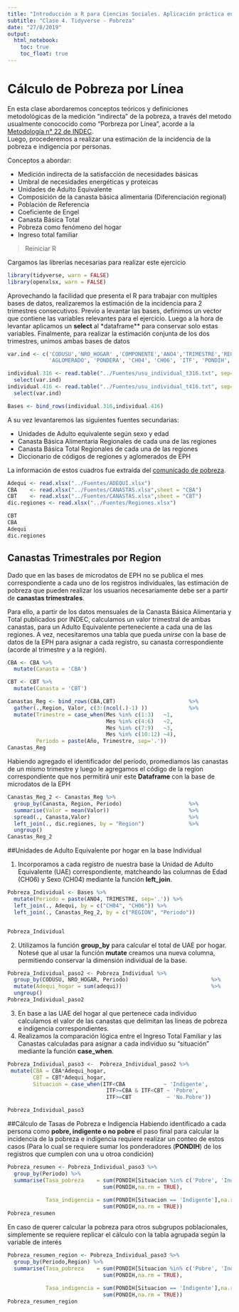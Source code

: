 ```yaml
---
title: "Introducción a R para Ciencias Sociales. Aplicación práctica en la EPH"
subtitle: "Clase 4. Tidyverse - Pobreza"
date: "27/8/2019"
output:
  html_notebook: 
    toc: true
    toc_float: true 
---
```


# Cálculo de Pobreza por Línea

En esta clase abordaremos conceptos teóricos y definiciones metodológicas de la medición "indirecta" de la pobreza, a través del metodo usualmente conococido como "Porbreza por Línea", acorde a la [Metodología n° 22 de INDEC](https://www.indec.gob.ar/ftp/cuadros/sociedad/EPH_metodologia_22_pobreza.pdf).  
Luego, procederemos a realizar una estimación de la incidencia de la pobreza e indigencia por personas.

Conceptos a abordar:  
  
  - Medición indirecta de la satisfacción de necesidades básicas
  - Umbral de necesidades energéticas y proteicas
  - Unidades de Adulto Equivalente
  - Composición de la canasta básica alimentaria (Diferenciación regional)
  - Población de Referencia
  - Coeficiente de Engel
  - Canasta Básica Total
  - Pobreza como fenómeno del hogar
  - Ingreso total familiar
  

> Reiniciar R


Cargamos las librerías necesarias para realizar este ejercicio
```r
library(tidyverse, warn = FALSE)
library(openxlsx, warn = FALSE)
```

Aprovechando la facilidad que presenta el R para trabajar con multiples bases de datos, realizaremos la estimación de la incidencia para 2 trimestres consecutivos. Previo a levantar las bases, definimos un vector que contiene las variables relevantes para el ejercicio. Luego a la hora de levantar aplicamos un **select** al *dataframe** para conservar solo estas variables. Finalmente, para realizar la estimación conjunta de los dos trimestres, unimos ambas bases de datos

```r
var.ind <- c('CODUSU','NRO_HOGAR' ,'COMPONENTE','ANO4','TRIMESTRE','REGION',
             'AGLOMERADO', 'PONDERA', 'CH04', 'CH06', 'ITF', 'PONDIH','P21')

individual.316 <- read.table("../Fuentes/usu_individual_t316.txt", sep=";", dec=",", header = TRUE, fill = TRUE) %>% 
  select(var.ind)
individual.416 <- read.table("../Fuentes/usu_individual_t416.txt", sep=";", dec=",", header = TRUE, fill = TRUE) %>% 
  select(var.ind)

Bases <- bind_rows(individual.316,individual.416)

```


A su vez levantaremos las siguientes fuentes secundarias:         

 -  Unidades de Adulto equivalente según sexo y edad 
 -  Canasta Básica Alimentaria Regionales de cada una de las regiones 
 -  Canasta Básica Total Regionales de cada una de las regiones 
 -  Diccionario de códigos de regiones y aglomerados de EPH         
 
La información de estos cuadros fue extraída del [comunicado de pobreza](http://www.indec.gob.ar/uploads/informesdeprensa/eph_pobreza_02_16.pdf).

```r
Adequi <- read.xlsx("../Fuentes/ADEQUI.xlsx")
CBA    <- read.xlsx("../Fuentes/CANASTAS.xlsx",sheet = "CBA")
CBT    <- read.xlsx("../Fuentes/CANASTAS.xlsx",sheet = "CBT")
dic.regiones <- read.xlsx("../Fuentes/Regiones.xlsx")

CBT
CBA
Adequi
dic.regiones
```

## Canastas Trimestrales por Region
Dado que en las bases de microdatos de EPH no se publica el mes correspondiente a cada uno de los registros individuales, las estimación de pobreza que pueden realizar los usuarios necesariamente debe ser a partir de **canastas trimestrales**.

Para ello, a partir de los datos mensuales de la Canasta Básica Alimentaria y Total publicados por INDEC, calculamos un valor trimestral de ambas canastas, para un Adulto Equivalente perteneciente a cada una de las regiones. A vez, necesitaremos una tabla que pueda _unirse_ con la base de datos de la EPH para asignar a cada registro, su canasta correspondiente (acorde al trimestre y a la región). 

```r
CBA <- CBA %>% 
  mutate(Canasta = 'CBA')

CBT <- CBT %>% 
  mutate(Canasta = 'CBT')

Canastas_Reg <- bind_rows(CBA,CBT)                       %>% 
  gather(.,Region, Valor, c(3:(ncol(.)-1) ))             %>%
  mutate(Trimestre = case_when(Mes %in% c(1:3)   ~1,
                               Mes %in% c(4:6)   ~2,
                               Mes %in% c(7:9)   ~3,
                               Mes %in% c(10:12) ~4),
         Periodo = paste(Año, Trimestre, sep='.'))      
Canastas_Reg
```
Habiendo agregado el identificador del período, promediamos las canastas de un mismo trimestre y luego le agregamos el código de la region correspondiente que nos permitirá unir este **Dataframe** con la base de microdatos de la EPH
```r
Canastas_Reg_2 <- Canastas_Reg %>% 
  group_by(Canasta, Region, Periodo)                     %>% 
  summarise(Valor = mean(Valor))                         %>% 
  spread(., Canasta,Valor)                               %>% 
  left_join(., dic.regiones, by = "Region")              %>% 
  ungroup()                                              
Canastas_Reg_2
```


##Unidades de Adulto Equivalente por hogar en la base Individual

1. Incorporamos a cada registro de nuestra base la Unidad de Adulto Equivalente (UAE) correspondiente, matcheando las columnas de Edad (CH06) y Sexo (CH04) mediante la función __left_join__.            

```r
Pobreza_Individual <- Bases %>% 
  mutate(Periodo = paste(ANO4, TRIMESTRE, sep='.')) %>% 
  left_join(., Adequi, by = c("CH04", "CH06")) %>% 
  left_join(., Canastas_Reg_2, by = c("REGION", "Periodo"))    


Pobreza_Individual
```

2. Utilizamos la función __group_by__ para calcular el total de UAE por hogar. Notesé que al usar la función __mutate__ creamos una nueva columna, permitiendo conservar la dimensión individual de la base.              
```r
Pobreza_Individual_paso2 <- Pobreza_Individual %>%  
  group_by(CODUSU, NRO_HOGAR, Periodo)                          %>% 
  mutate(Adequi_hogar = sum(adequi))                            %>%
  ungroup()                                                      
Pobreza_Individual_paso2
```

3. En base a las UAE del hogar al que pertenece cada individuo calculamos el valor de las canastas que delimitan las lineas de pobreza e indigencia correspondientes. 
4. Realizamos la comparación lógica entre el Ingreso Total Familiar y las Canastas calculadas para asignar a cada individuo su "situación" mediante la función __case_when__.  
```r
Pobreza_Individual_paso3 <-  Pobreza_Individual_paso2 %>% 
 mutate(CBA = CBA*Adequi_hogar,
        CBT = CBT*Adequi_hogar,
        Situacion = case_when(ITF<CBA            ~ 'Indigente',
                               ITF>=CBA & ITF<CBT ~ 'Pobre',
                               ITF>=CBT           ~ 'No.Pobre'))  

Pobreza_Individual_paso3
```
##Cálculo de Tasas de Pobreza e Indigencia
Habiendo identificado a cada persona como **pobre, indigente o no pobre** el paso final para calcular la incidencia de la pobreza e indigencia requiere realizar un conteo de estos casos (Para lo cual se requiere sumar los ponderadores (**PONDIH**) de los registros que cumplen con una u otroa condición)

```r
Pobreza_resumen <- Pobreza_Individual_paso3 %>% 
  group_by(Periodo) %>% 
  summarise(Tasa_pobreza    = sum(PONDIH[Situacion %in% c('Pobre', 'Indigente')],na.rm = TRUE)/
                              sum(PONDIH,na.rm = TRUE),
            
            Tasa_indigencia = sum(PONDIH[Situacion == 'Indigente'],na.rm = TRUE)/
                              sum(PONDIH,na.rm = TRUE)) 
Pobreza_resumen
```

En caso de querer calcular la pobreza para otros subgrupos poblacionales, simplemente se requiere replicar el cálculo con la tabla agrupada según la variable de interés

```r
Pobreza_resumen_region <- Pobreza_Individual_paso3 %>% 
  group_by(Periodo,Region) %>% 
  summarise(Tasa_pobreza    = sum(PONDIH[Situacion %in% c('Pobre', 'Indigente')],na.rm = TRUE)/
                              sum(PONDIH,na.rm = TRUE),
            
            Tasa_indigencia = sum(PONDIH[Situacion == 'Indigente'],na.rm = TRUE)/
                              sum(PONDIH,na.rm = TRUE)) 
Pobreza_resumen_region
```
